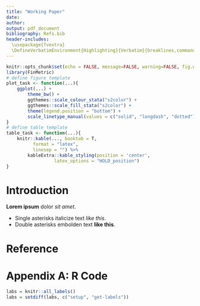 ```yaml
---
title: "Working Paper"
date: 
author: 
output: pdf_document
bibliography: Refs.bib
header-includes:
  \usepackage{fvextra}
  \DefineVerbatimEnvironment{Highlighting}{Verbatim}{breaklines,commandchars=\\\{\}}
---
```


\newcommand{\indep}{\perp\!\!\!\perp}
\newcommand{\covprob}{\overset{p}{\rightarrow}}
\newcommand{\covdist}{\overset{d}{\rightarrow}}

```r
knitr::opts_chunk$set(echo = FALSE, message=FALSE, warning=FALSE, fig.width=6, fig.height=3.6, fig.align="center")
library(FinMetric)
# define figure template
plot_task <- function(...){
    ggplot(...) +
        theme_bw() +
        ggthemes::scale_colour_stata("s2color") +
        ggthemes::scale_fill_stata("s2color") +
        theme(legend.position = "bottom") +
        scale_linetype_manual(values = c("solid", "longdash", "dotted"))
}
# define table template
table_task <- function(...){
    knitr::kable(..., booktab = T,
          format = "latex",
          linesep = "") %>% 
        kableExtra::kable_styling(position = 'center',
                  latex_options = "HOLD_position")
}
```

# Introduction

**Lorem ipsum** dolor *sit amet*. 

- Single asterisks italicize text *like this*. 
- Double asterisks embolden text **like this**.

# Reference

::: {#refs}
:::

\newpage

# Appendix A: R Code

```r
labs = knitr::all_labels()
labs = setdiff(labs, c("setup", "get-labels"))
```

```r
```

